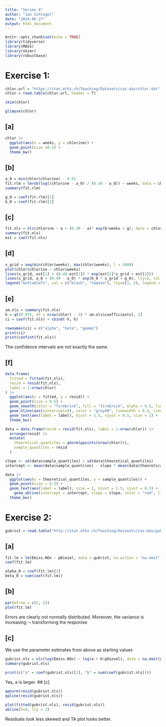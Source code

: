 ```yaml
---
title: "Series 4"
author: "Jan Schlegel"
date: "2024-06-27"
output: html_document
---
```


```r
knitr::opts_chunk$set(echo = TRUE)
library(tidyverse)
library(MASS)
library(skimr)
library(robustbase)
```

# Exercise 1:

```r
chlor.url = "https://stat.ethz.ch/Teaching/Datasets/cas-das/chlor.dat"
chlor = read.table(chlor.url, header = T)
```

```r
skim(chlor)
```

```r
glimpse(chlor)
```

## [a]

```r
chlor |> 
  ggplot(aes(x = weeks, y = chlorine)) +
  geom_point(size =0.5) +
  theme_bw()
```


## [b]

```r
a_0 = min(chlor$chlorine) - 0.01
fit.rlm = lmrob(log((chlorine - a_0) / (0.49 - a_0)) ~ weeks, data = chlor)
summary(fit.rlm)

g_0 = coef(fit.rlm)[1]
b_0 = coef(fit.rlm)[2]
```


## [c]

```r
fit.nls = nls(chlorine ~ a + (0.49 - a)* exp(b*weeks + g), data = chlor, start = list(a = a_0, b = b_0, g = g_0))
summary(fit.nls)
est = coef(fit.nls)
```

## [d]

```r
x_grid = seq(min(chlor$weeks), max(chlor$weeks), l = 1000)
plot(chlor$chlorine ~ chlor$weeks)
lines(x_grid, est[1] + (0.49-est[1]) * exp(est[2]*x_grid + est[3]))
lines(x_grid, a_0 + (0.49 - a_0) * exp(b_0 * x_grid + g_0), lty=2, col = "tomato")
legend("bottomleft", col = c("black", "tomato"), lty=c(1, 2), legend = c("Final", "Initial"))
```


## [e]

```r
sm.nls = summary(fit.nls)
h = qt(0.975, df = nrow(chlor) - 3) * sm.nls$coefficients[, 2] 
ci = coef(fit.nls) + cbind(-h, h)

rownames(ci) = c("alpha", "beta", "gamma")
print(ci)
print(confint(fit.nls))
```

The confidence intervals are not exactly the same.


## [f]



```r
data.frame(
  fitted = fitted(fit.nls), 
  resid = resid(fit.nls),
  label = 1:nrow(chlor)
) |> 
  ggplot(aes(x = fitted, y = resid)) + 
  geom_point(size = 0.5) +
  geom_smooth(color = "firebrick", fill = "firebrick", alpha = 0.5, linewidth =0.5) +
  geom_hline(aes(yintercept=0), color = "grey40", linewidth = 0.5, linetype = "dashed")+
  geom_text(aes(label = label), hjust = 1.5, vjust = 0.5, size = 2) +
  theme_bw()
```



```r
data = data.frame(resid = resid(fit.nls), label = 1:nrow(chlor)) |> 
  arrange(resid) |>
  mutate(
    theoretical_quantiles = qnorm(ppoints(nrow(chlor))),
    sample_quantiles = resid
  ) 

slope <- sd(data$sample_quantiles) / sd(data$theoretical_quantiles)
intercept <- mean(data$sample_quantiles) - slope * mean(data$theoretical_quantiles)

data |> 
  ggplot(aes(x = theoretical_quantiles, y = sample_quantiles)) +
  geom_point(size = 0.5) +
  geom_text(aes(label = label), size = 2, hjust = 1.5, vjust = 0.5) +
    geom_abline(intercept = intercept, slope = slope, color = "red", linetype = "dashed") +
  theme_bw()
```



# Exercise 2:

```r
gubrist = read.table("http://stat.ethz.ch/Teaching/Datasets/cas-das/gubrist.dat", header = TRUE, sep = ";")
```


## [a]

```r
fit.lm = lm(Emiss.NOx ~ pDiesel, data = gubrist, na.action = "na.omit")
coef(fit.lm)

alpha_0 = coef(fit.lm)[1]
beta_0 = sum(coef(fit.lm))
```




## [b]
```r
par(mfrow = c(2, 2))
plot(fit.lm)
```
Errors are clearly not normally distributed. Moreover, the variance is increasing $\leadsto$ transforming the responise

## [c]

We use the parameter estimates from above as starting values
```r
gubrist.nls = nls(log(Emiss.NOx) ~ log(a + b*pDiesel), data = na.omit(gubrist), start = list(a=alpha_0, b=beta_0))
summary(gubrist.nls)

print(c("a" = coef(gubrist.nls)[1], "b" = sum(coef(gubrist.nls))))
```

Yes, a is larger.
## [c]
```r
qqnorm(resid(gubrist.nls))
qqline(resid(gubrist.nls))
```

```r
plot(fitted(gubrist.nls), resid(gubrist.nls))
abline(h=0, lty = 2)
```

Residuals look less skewed and TA plot looks better.
